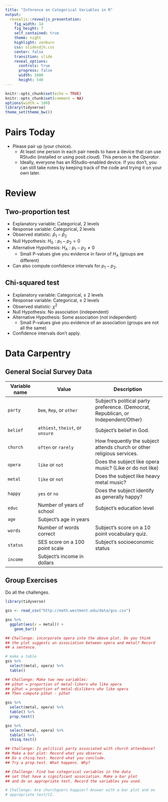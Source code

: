 ```yaml
---
title: "Inference on Categorical Variables in R"
output: 
  revealjs::revealjs_presentation:
    fig_width: 14 
    fig_height: 7
    self_contained: true
    theme: night
    highlight: zenburn
    css: slidesdjh.css
    center: false
    transition: slide
    reveal_options:
      controls: true
      progress: false
      width: 1080
      height: 540
---
```


```r
knitr::opts_chunk$set(echo = TRUE)
knitr::opts_chunk$set(comment = NA)
options(width = 100)
library(tidyverse)
theme_set(theme_bw())
```

# Pairs Today

- Please pair up (your choice).
    - At least one person in each pair needs to have a device that can use RStudio (installed or using posit.cloud). This person is the *Operator*.
    - Ideally, everyone has an RStudio-enabled device. If you don't, you can still take notes by keeping track of the code and trying it on your own later.
    
# Review

## Two-proportion test

- Explanatory variable: Categorical, 2 levels
- Response variable: Categorical, 2 levels
- Observed statistic: $\hat{p}_1 - \hat{p}_2$
- Null Hypothesis: $H_0: p_1 - p_2 = 0$
- Alternative Hypothesis: $H_A: p_1 - p_2 \neq 0$
    - Small P-values give you evidence in favor of $H_A$ (groups are different)
- Can also compute confidence intervals for $p_1 - p_2$.

## Chi-squared test

- Explanatory variable: Categorical, $\geq$ 2 levels
- Response variable: Categorical, $\geq$ 2 levels
- Observed statistic: $\chi^2$
- Null Hypothesis: No association (independent)
- Alternative Hypothesis: Some association (not independent)
    - Small P-values give you evidence of an association (groups are not all the same)
- Confidence intervals don't apply.

# Data Carpentry

## General Social Survey Data

| Variable name | Value | Description |
| ------------ | ----------------------- | ---------------------------- |
| `party` | `Dem`, `Rep`, or `other` | Subject's political party preference. (Democrat, Republican, or Independent/Other) |
| `belief` | `athiest`, `theist`, or `unsure` | Subject's belief in God. |
| `church ` | `often` or `rarely` | How frequently the subject attends church or other religious services. |
| `opera` | `like` or `not` | Does the subject like opera music? (Like or do not like) |
| `metal` | `like` or `not` | Does the subject like heavy metal music? |
| `happy` | `yes` or `no`  | Does the subject identify as generally happy? |
| `educ`  | Number of years of school | Subject's education level |
| `age` | Subject's age in years | |
| `words` | Number of words correct | Subject's score on a 10 point vocabulary quiz. |
| `status` | SES score on a 100 point scale | Subject's socioeconomic status |
| `income` | Subject's income in dollars | |

## Group Exercises

Do all the challenges.

```r
library(tidyverse)

gss <- read_csv("http://math.westmont.edu/data/gss.csv")

gss %>%
  ggplot(aes(x = metal)) +
    geom_bar()

## Challenge: incorporate opera into the above plot. Do you think
## the plot suggests an association between opera and metal? Record
## a sentence.

# make a table
gss %>%
  select(metal, opera) %>%
  table()

## Challenge: Make two new variables:
## p1hat = proportion of metal-likers who like opera
## p2hat = proportion of metal-dislikers who like opera
## Then compute p1hat - p2hat

gss %>%
  select(metal, opera) %>%
  table() %>% 
  prop.test()

gss %>%
  select(metal, opera) %>%
  table() %>% 
  chisq.test()

## Challenge: Is political party associated with church attendance? 
## Make a bar plot: Record what you observe.
## Do a chisq.test. Record what you conclude.
## Try a prop.test. What happens. Why?

## Challenge: Find two categorical variables in the data
## set that have a significant association. Make a bar plot
## and do an appropriate test. Record the variables you used.

# Challenge: Are churchgoers happier? Answer with a bar plot and an 
# appropriate test/CI.
```

